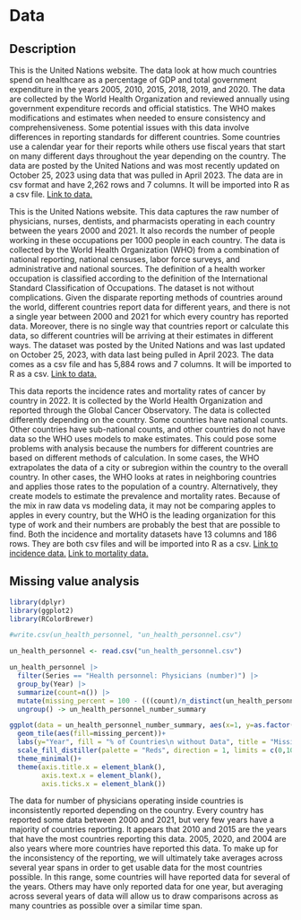 # Data

## Description
This is the United Nations website. The data look at how much countries spend on healthcare as a percentage of GDP and total government expenditure in the years 2005, 2010, 2015, 2018, 2019, and 2020. The data are collected by the World Health Organization and reviewed annually using government expenditure records and official statistics. The WHO makes modifications and estimates when needed to ensure consistency and comprehensiveness. Some potential issues with this data involve differences in reporting standards for different countries. Some countries use a calendar year for their reports while others use fiscal years that start on many different days throughout the year depending on the country. The data are posted by the United Nations and was most recently updated on October 25, 2023 using data that was pulled in April 2023. The data are in csv format and have 2,262 rows and 7 columns. It will be imported into R as a csv file. [Link to data.](http://data.un.org/_Docs/SYB/PDFs/SYB66_325_202310_Expenditure%20on%20health.pdf)

This is the United Nations website. This data captures the raw number of physicians, nurses, dentists, and pharmacists operating in each country between the years 2000 and 2021. It also records the number of people working in these occupations per 1000 people in each country. The data is collected by the World Health Organization (WHO) from a combination of national reporting, national censuses, labor force surveys, and administrative and national sources. The definition of a health worker occupation is classified according to the definition of the International Standard Classification of Occupations. The dataset is not without complications. Given the disparate reporting methods of countries around the world, different countries report data for different years, and there is not a single year between 2000 and 2021 for which every country has reported data. Moreover, there is no single way that countries report or calculate this data, so different countries will be arriving at their estimates in different ways. The dataset was posted by the United Nations and was last updated on October 25, 2023, with data last being pulled in April 2023. The data comes as a csv file and has 5,884 rows and 7 columns. It will be imported to R as a csv. [Link to data.](http://data.un.org/_Docs/SYB/PDFs/SYB66_154_202310_Health%20Personnel.pdf)

This data reports the incidence rates and mortality rates of cancer by country in 2022. It is collected by the World Health Organization and reported through the Global Cancer Observatory. The data is collected differently depending on the country. Some countries have national counts. Other countries have sub-national counts, and other countries do not have data so the WHO uses models to make estimates. This could pose some problems with analysis because the numbers for different countries are based on different methods of calculation. In some cases, the WHO extrapolates the data of a city or subregion within the country to the overall country. In other cases, the WHO looks at rates in neighboring countries and applies those rates to the population of a country. Alternatively, they create models to estimate the prevalence and mortality rates. Because of the mix in raw data vs modeling data, it may not be comparing apples to apples in every country, but the WHO is the leading organization for this type of work and their numbers are probably the best that are possible to find. Both the incidence and mortality datasets have 13 columns and 186 rows. They are both csv files and will be imported into R as a csv. [Link to incidence data.](https://gco.iarc.who.int/today/en/dataviz/tables?mode=population&populations=100_104_108_112_116_12_120_124_132_140_144_148_152_160_170_174_178_180_188_191_192_196_203_204_208_214_218_222_226_231_232_233_24_242_246_250_254_258_262_266_268_270_275_276_288_300_31_312_316_32_320_324_328_332_340_348_352_356_36_360_364_368_372_376_380_384_388_392_398_4_40_400_404_408_410_414_417_418_422_426_428_430_434_44_440_442_450_454_458_462_466_470_474_478_48_480_484_496_498_499_50_504_508_51_512_516_52_524_528_540_548_554_558_56_562_566_578_586_591_598_600_604_608_616_620_624_626_630_634_638_64_642_643_646_662_678_68_682_686_688_694_70_702_703_704_705_706_710_716_72_724_728_729_740_748_752_756_76_760_762_764_768_780_784_788_792_795_8_800_804_807_818_826_834_84_840_854_858_860_862_882_887_894_90_96&multiple_populations=1) [Link to mortality data.](https://gco.iarc.who.int/today/en/dataviz/tables?mode=population&populations=100_104_108_112_116_12_120_124_132_140_144_148_152_160_170_174_178_180_188_191_192_196_203_204_208_214_218_222_226_231_232_233_24_242_246_250_254_258_262_266_268_270_275_276_288_300_31_312_316_32_320_324_328_332_340_348_352_356_36_360_364_368_372_376_380_384_388_392_398_4_40_400_404_408_410_414_417_418_422_426_428_430_434_44_440_442_450_454_458_462_466_470_474_478_48_480_484_496_498_499_50_504_508_51_512_516_52_524_528_540_548_554_558_56_562_566_578_586_591_598_600_604_608_616_620_624_626_630_634_638_64_642_643_646_662_678_68_682_686_688_694_70_702_703_704_705_706_710_716_72_724_728_729_740_748_752_756_76_760_762_764_768_780_784_788_792_795_8_800_804_807_818_826_834_84_840_854_858_860_862_882_887_894_90_96&multiple_populations=1&types=1)

## Missing value analysis

```r
library(dplyr)
library(ggplot2)
library(RColorBrewer)

#write.csv(un_health_personnel, "un_health_personnel.csv")

un_health_personnel <- read.csv("un_health_personnel.csv")

un_health_personnel |> 
  filter(Series == "Health personnel: Physicians (number)") |> 
  group_by(Year) |> 
  summarize(count=n()) |>
  mutate(missing_percent = 100 - (((count)/n_distinct(un_health_personnel$Region.Country.Area))*100)) |> 
  ungroup() -> un_health_personnel_number_summary

ggplot(data = un_health_personnel_number_summary, aes(x=1, y=as.factor(Year)))+
  geom_tile(aes(fill=missing_percent))+
  labs(y="Year", fill = "% of Countries\n without Data", title = "Missing Physician Data by Year")+
  scale_fill_distiller(palette = "Reds", direction = 1, limits = c(0,100))+
  theme_minimal()+
  theme(axis.title.x = element_blank(),
        axis.text.x = element_blank(),
        axis.ticks.x = element_blank())
```
The data for number of physicians operating inside countries is inconsistently reported depending on the country. Every country has reported some data between 2000 and 2021, but very few years have a majority of countries reporting. It appears that 2010 and 2015 are the years that have the most countries reporting this data. 2005, 2020, and 2004 are also years where more countries have reported this data. To make up for the inconsistency of the reporting, we will ultimately take averages across several year spans in order to get usable data for the most countries possible. In this range, some countries will have reported data for several of the years. Others may have only reported data for one year, but averaging across several years of data will allow us to draw comparisons across as many countries as possible over a similar time span.
